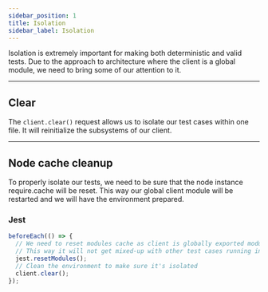 ```yaml
---
sidebar_position: 1
title: Isolation
sidebar_label: Isolation
---
```


Isolation is extremely important for making both deterministic and valid tests. Due to the approach to architecture
where the client is a global module, we need to bring some of our attention to it.

---

## Clear

The `client.clear()` request allows us to isolate our test cases within one file. It will reinitialize the subsystems of
our client.

---

## Node cache cleanup

To properly isolate our tests, we need to be sure that the node instance require.cache will be reset. This way our
global client module will be restarted and we will have the environment prepared.

### Jest

```ts
beforeEach(() => {
  // We need to reset modules cache as client is globally exported module
  // This way it will not get mixed-up with other test cases running in parallel
  jest.resetModules();
  // Clean the environment to make sure it's isolated
  client.clear();
});
```
